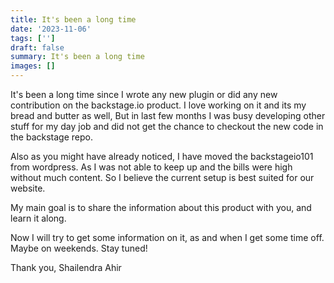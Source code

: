 ```yaml
---
title: It's been a long time
date: '2023-11-06'
tags: ['']
draft: false
summary: It's been a long time
images: []
---
```


It's been a long time since I wrote any new plugin or did any new contribution on the backstage.io product.
I love working on it and its my bread and butter as well, But in last few months I was busy developing other
stuff for my day job and did not get the chance to checkout the new code in the backstage repo.

Also as you might have already noticed, I have moved the backstageio101 from wordpress. As I was not able to keep up
and the bills were high without much content. So I believe the current setup is best suited for our website.

My main goal is to share the information about this product with you, and learn it along.

Now I will try to get some information on it, as and when I get some time off. Maybe on weekends.
Stay tuned!

Thank you,
Shailendra Ahir
